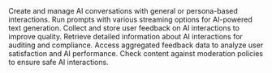 <CardGroup cols={2}>
  <Card
    title="Conversations API"
    icon="comments"
    href="/api-reference/conversations/overview"
  >
    Create and manage AI conversations with general or persona-based
    interactions.
  </Card>
  <Card
    title="Prompts API"
    icon="terminal"
    href="/api-reference/prompts/overview"
  >
    Run prompts with various streaming options for AI-powered text generation.
  </Card>
  <Card
    title="Capture Feedback API"
    icon="thumbs-up"
    href="/api-reference/capture-feedback/overview"
  >
    Collect and store user feedback on AI interactions to improve quality.
  </Card>
  <Card
    title="Audit Report API"
    icon="clipboard-check"
    href="/api-reference/audit-report/overview"
  >
    Retrieve detailed information about AI interactions for auditing and
    compliance.
  </Card>
  <Card
    title="Feedback Report API"
    icon="chart-bar"
    href="/api-reference/feedback-report/overview"
  >
    Access aggregated feedback data to analyze user satisfaction and AI
    performance.
  </Card>
  <Card
    title="Moderations API"
    icon="shield"
    href="/api-reference/moderations/overview"
  >
    Check content against moderation policies to ensure safe AI interactions.
  </Card>
</CardGroup>
